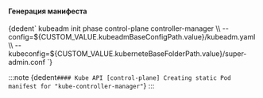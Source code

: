



<h4>Генерация манифеста</h4>
<CodeBlock language="bash">
    {dedent`
        kubeadm init phase  control-plane controller-manager \\
          --config=${CUSTOM_VALUE.kubeadmBaseConfigPath.value}/kubeadm.yaml \\
          --kubeconfig=${CUSTOM_VALUE.kuberneteBaseFolderPath.value}/super-admin.conf
    `}
</CodeBlock>


:::note
<CodeBlock language="bash">
    {dedent`
        #### Kube API
        [control-plane] Creating static Pod manifest for "kube-controller-manager"
    `}
</CodeBlock>
:::
